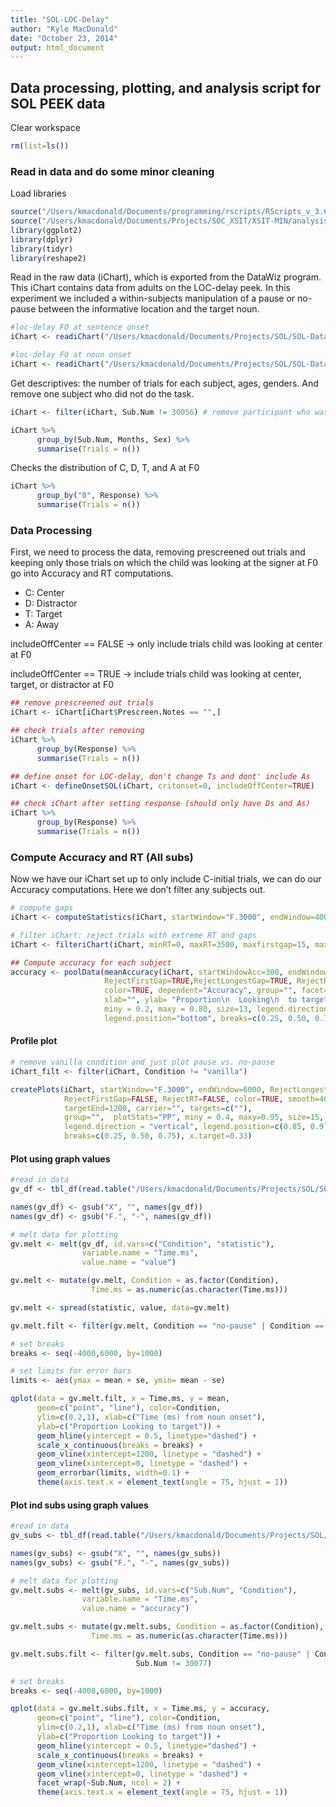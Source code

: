 ```yaml
---
title: "SOL-LOC-Delay"
author: "Kyle MacDonald"
date: "October 23, 2014"
output: html_document
---
```


## Data processing, plotting, and analysis script for SOL PEEK data 

Clear workspace

```r
rm(list=ls())
```

### Read in data and do some minor cleaning

Load libraries
```r
source("/Users/kmacdonald/Documents/programming/rscripts/RScripts_v_3.6/libraries_v_3.6.R")
source("/Users/kmacdonald/Documents/Projects/SOC_XSIT/XSIT-MIN/analysis/Ranalysis/useful.R")
library(ggplot2)
library(dplyr)
library(tidyr)
library(reshape2)
```

Read in the raw data (iChart), which is exported from the DataWiz program. This iChart contains data from adults on the LOC-delay peek. In this experiment we included a within-subjects manipulation of a pause or no-pause between the informative location and the target noun. 

```r
#loc-delay FO at sentence onset
iChart <- readiChart("/Users/kmacdonald/Documents/Projects/SOL/SOL-Data/SOL-raw-data/loc-delay/sentence-onset-n11/sol-loc-sent-onset-iChart-n11.txt")

#loc-delay F0 at noun onset
iChart <- readiChart("/Users/kmacdonald/Documents/Projects/SOL/SOL-Data/SOL-raw-data/loc-delay/noun-onset-n11-fixed-orders/sol-loc-iChart-n11.txt")
```

Get descriptives: the number of trials for each subject, ages, genders. And remove one subject who did not do the task.

```r
iChart <- filter(iChart, Sub.Num != 30056) # remove participant who wasn't doing the task

iChart %>%
      group_by(Sub.Num, Months, Sex) %>%
      summarise(Trials = n())
```

Checks the distribution of C, D, T, and A at F0

```r
iChart %>% 
      group_by("0", Response) %>%
      summarise(Trials = n())
```

### Data Processing

First, we need to process the data, removing prescreened out trials and keeping only those trials on which the child was looking at the signer at F0 go into Accuracy and RT computations. 

- C: Center
- D: Distractor
- T: Target
- A: Away

includeOffCenter == FALSE -> only include trials child was looking at center at F0

includeOffCenter == TRUE -> include trials child was looking at center, target, or distractor at F0 

```r
## remove prescreened out trials
iChart <- iChart[iChart$Prescreen.Notes == "",]

## check trials after removing 
iChart %>% 
      group_by(Response) %>%
      summarise(Trials = n())

## define onset for LOC-delay, don't change Ts and dont' include As
iChart <- defineOnsetSOL(iChart, critonset=0, includeOffCenter=TRUE)

## check iChart after setting response (should only have Ds and As)
iChart %>% 
      group_by(Response) %>%
      summarise(Trials = n())
```


### Compute Accuracy and RT (All subs)

Now we have our iChart set up to only include C-initial trials, we can do our Accuracy computations. Here we don't filter any subjects out.

```r
# compute gaps
iChart <- computeStatistics(iChart, startWindow="F.3000", endWindow=4000)

# filter iChart: reject trials with extreme RT and gaps
iChart <- filteriChart(iChart, minRT=0, maxRT=3500, maxfirstgap=15, maxlonggap=15)

## Compute accuracy for each subject
accuracy <- poolData(meanAccuracy(iChart, startWindowAcc=300, endWindowAcc=1800), 
                     RejectFirstGap=TRUE,RejectLongestGap=TRUE, RejectRT=FALSE, 
                     color=TRUE, dependent="Accuracy", group="", facet="", dodge="", 
                     xlab="", ylab= "Proportion\n  Looking\n  to target", paired=TRUE, 
                     miny = 0.2, maxy = 0.80, size=13, legend.direction="horizontal", 
                     legend.position="bottom", breaks=c(0.25, 0.50, 0.75))

```

#### Profile plot

```r
# remove vanilla condition and just plot pause vs. no-pause
iChart_filt <- filter(iChart, Condition != "vanilla")

createPlots(iChart, startWindow="F.3000", endWindow=6000, RejectLongestGap=FALSE, 
            RejectFirstGap=FALSE, RejectRT=FALSE, color=TRUE, smooth=400, 
            targetEnd=1200, carrier="", targets=c(""), 
            group="",  plotStats="PP", miny = 0.4, maxy=0.95, size=15, 
            legend.direction = "vertical", legend.position=c(0.85, 0.9), 
            breaks=c(0.25, 0.50, 0.75), x.target=0.33)
```

#### Plot using graph values

```r
#read in data
gv_df <- tbl_df(read.table("/Users/kmacdonald/Documents/Projects/SOL/SOL-Data/SOL-raw-data/loc-delay/noun-onset-n11-fixed-orders/sol-loc-iChart-n11.txt_PP_graphValues_F.3000_6000_minRT_33_maxRT_2867_lg_31_fg_31_n_10.txt", header=T))

names(gv_df) <- gsub("X", "", names(gv_df))
names(gv_df) <- gsub("F.", "-", names(gv_df))

# melt data for plotting
gv.melt <- melt(gv_df, id.vars=c("Condition", "statistic"),
                variable.name = "Time.ms",
                value.name = "value")

gv.melt <- mutate(gv.melt, Condition = as.factor(Condition), 
                  Time.ms = as.numeric(as.character(Time.ms)))

gv.melt <- spread(statistic, value, data=gv.melt)

gv.melt.filt <- filter(gv.melt, Condition == "no-pause" | Condition == "vanilla")

# set breaks
breaks <- seq(-4000,6000, by=1000)

# set limits for error bars
limits <- aes(ymax = mean + se, ymin= mean - se)

qplot(data = gv.melt.filt, x = Time.ms, y = mean, 
      geom=c("point", "line"), color=Condition,
      ylim=c(0.2,1), xlab=c("Time (ms) from noun onset"), 
      ylab=c("Proportion Looking to target")) +
      geom_hline(yintercept = 0.5, linetype="dashed") +
      scale_x_continuous(breaks = breaks) +
      geom_vline(xintercept=1200, linetype = "dashed") +
      geom_vline(xintercept=0, linetype = "dashed") +
      geom_errorbar(limits, width=0.1) +
      theme(axis.text.x = element_text(angle = 75, hjust = 1))
```

#### Plot ind subs using graph values

```r
#read in data
gv_subs <- tbl_df(read.table("/Users/kmacdonald/Documents/Projects/SOL/SOL-Data/SOL-raw-data/loc-delay/noun-onset-n11-fixed-orders/sol-loc-iChart-n11.txt_PP_graphValues_by_subs_F.3000_6000_minRT_33_maxRT_2867_lg_31_fg_31_n_10.txt", header=T))

names(gv_subs) <- gsub("X", "", names(gv_subs))
names(gv_subs) <- gsub("F.", "-", names(gv_subs))

# melt data for plotting
gv.melt.subs <- melt(gv_subs, id.vars=c("Sub.Num", "Condition"),
                variable.name = "Time.ms",
                value.name = "accuracy")

gv.melt.subs <- mutate(gv.melt.subs, Condition = as.factor(Condition), 
                  Time.ms = as.numeric(as.character(Time.ms)))

gv.melt.subs.filt <- filter(gv.melt.subs, Condition == "no-pause" | Condition == "vanilla", 
                            Sub.Num != 30077)

# set breaks
breaks <- seq(-4000,6000, by=1000)

qplot(data = gv.melt.subs.filt, x = Time.ms, y = accuracy, 
      geom=c("point", "line"), color=Condition,
      ylim=c(0.2,1), xlab=c("Time (ms) from noun onset"), 
      ylab=c("Proportion Looking to target")) +
      geom_hline(yintercept = 0.5, linetype="dashed") +
      scale_x_continuous(breaks = breaks) +
      geom_vline(xintercept=1200, linetype = "dashed") +
      geom_vline(xintercept=0, linetype = "dashed") +
      facet_wrap(~Sub.Num, ncol = 2) +
      theme(axis.text.x = element_text(angle = 75, hjust = 1))
```
